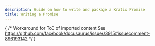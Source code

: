 ```yaml
---
description: Guide on how to write and package a Kratix Promise
title: Writing a Promise
---
```


<PartialPreRequisites/>

<WritingPromise />

{
    /*
    Workaround for ToC of imported content
    See https://github.com/facebook/docusaurus/issues/3915#issuecomment-896193142
    */
}

